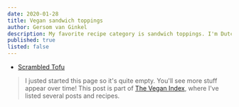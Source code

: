```yaml
---
date: 2020-01-28
title: Vegan sandwich toppings
author: Gersom van Ginkel
description: My favorite recipe category is sandwich toppings. I'm Dutch and most of our traditional, savory sandwiches contain meat, cheese or eggs. Let's veganize this!
published: true
listed: false
---
```


- [Scrambled Tofu](/recipe/scrambled-tofu/)

> I justed started this page so it's quite empty. You'll see more stuff appear over time! This post is part of [The Vegan Index](/post/vegan-index/), where I've listed several posts and recipes.
